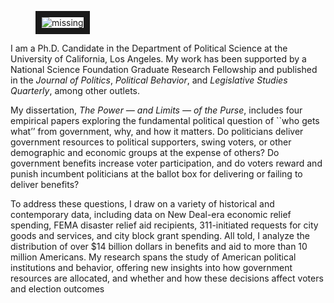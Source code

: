 <link rel="stylesheet" href="styles.css" type="text/css">
<link rel="stylesheet" href="site_libs/academicons-1.8.6/css/academicons.css" type="text/css">

<div id="columns">
  <div id="left">
  <figure>
  <img src="images/home.jpg" style="border:10px solid;" alt = "missing" />
  </figure>
  </div>
  <div id="right">
  <p>I am a Ph.D. Candidate in the Department of Political Science at the University of California, Los Angeles. My work has been supported by a National Science Foundation Graduate Research Fellowship and published in the *Journal of Politics*, *Political Behavior*, and *Legislative Studies Quarterly*, among other outlets.</p>
  <p>My dissertation, *The Power --- and Limits --- of the Purse*, includes four empirical papers exploring the fundamental political question of ``who gets what'' from government, why, and how it matters. Do politicians deliver government resources to political supporters, swing voters, or other demographic and economic groups at the expense of others? Do government benefits increase voter participation, and do voters reward and punish incumbent politicians at the ballot box for delivering or failing to deliver benefits?</p>
  <p>To address these questions, I draw on a variety of historical and contemporary data, including data on New Deal-era economic relief spending, FEMA disaster relief aid recipients, 311-initiated requests for city goods and services, and city block grant spending. All told, I analyze the distribution of over \$14 billion dollars in benefits and aid to more than 10 million Americans. My research spans the study of American political institutions and behavior, offering new insights into how government resources are allocated, and whether and how these decisions affect voters and election outcomes</p>
  </div>
  </div>